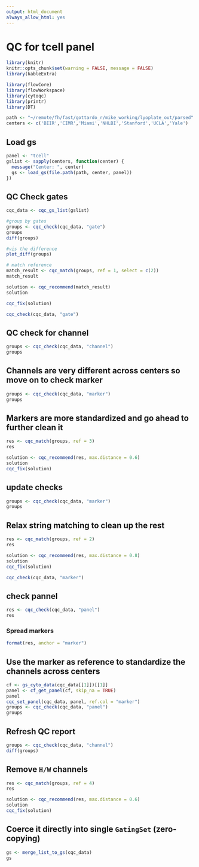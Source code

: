 ```yaml
---
output: html_document
always_allow_html: yes
---
```

# QC for tcell panel


```r
library(knitr)
knitr::opts_chunk$set(warning = FALSE, message = FALSE)
library(kableExtra)
```


```r
library(flowCore)
library(flowWorkspace)
library(cytoqc)
library(printr)
library(DT)
```
```r
path <- "~/remote/fh/fast/gottardo_r/mike_working/lyoplate_out/parsed"
centers <- c('BIIR','CIMR','Miami','NHLBI','Stanford','UCLA','Yale')
```

## Load gs
```r
panel <- "tcell"
gslist <- sapply(centers, function(center) {
  message("Center: ", center)
  gs <- load_gs(file.path(path, center, panel))
})

```

## QC Check gates
```r
cqc_data <- cqc_gs_list(gslist)

#group by gates
groups <- cqc_check(cqc_data, "gate")
groups
diff(groups)

#vis the difference
plot_diff(groups)

# match reference
match_result <- cqc_match(groups, ref = 1, select = c(2))
match_result

solution <- cqc_recommend(match_result)
solution

cqc_fix(solution)

cqc_check(cqc_data, "gate")
```
## QC check for channel
```r
groups <- cqc_check(cqc_data, "channel")
groups
```


## Channels are very different across centers so move on to check marker
```r
groups <- cqc_check(cqc_data, "marker")
groups
```

## Markers are more standardized and go ahead to further clean it
```r
res <- cqc_match(groups, ref = 3) 
res

solution <- cqc_recommend(res, max.distance = 0.6)
solution
cqc_fix(solution)

```
## update checks
```r
groups <- cqc_check(cqc_data, "marker")
groups

```

## Relax string matching to clean up the rest
```r
res <- cqc_match(groups, ref = 2) 
res

solution <- cqc_recommend(res, max.distance = 0.8)
solution
cqc_fix(solution)

cqc_check(cqc_data, "marker")
```


## check pannel
```r
res <- cqc_check(cqc_data, "panel")
res
```


### Spread markers
```r
format(res, anchor = "marker")

```


## Use the marker as reference to standardize the channels across centers
```r
cf <- gs_cyto_data(cqc_data[[1]])[[1]]
panel <- cf_get_panel(cf, skip_na = TRUE)
panel
cqc_set_panel(cqc_data, panel, ref.col = "marker")
groups <- cqc_check(cqc_data, "panel")
groups
```

## Refresh QC report 
```r
groups <- cqc_check(cqc_data, "channel")
diff(groups)

```

## Remove `H/W` channels
```r
res <- cqc_match(groups, ref = 4) 
res

solution <- cqc_recommend(res, max.distance = 0.6)
solution
cqc_fix(solution)
```

## Coerce it directly into single `GatingSet` (zero-copying)
```r
gs <- merge_list_to_gs(cqc_data)
gs
```


